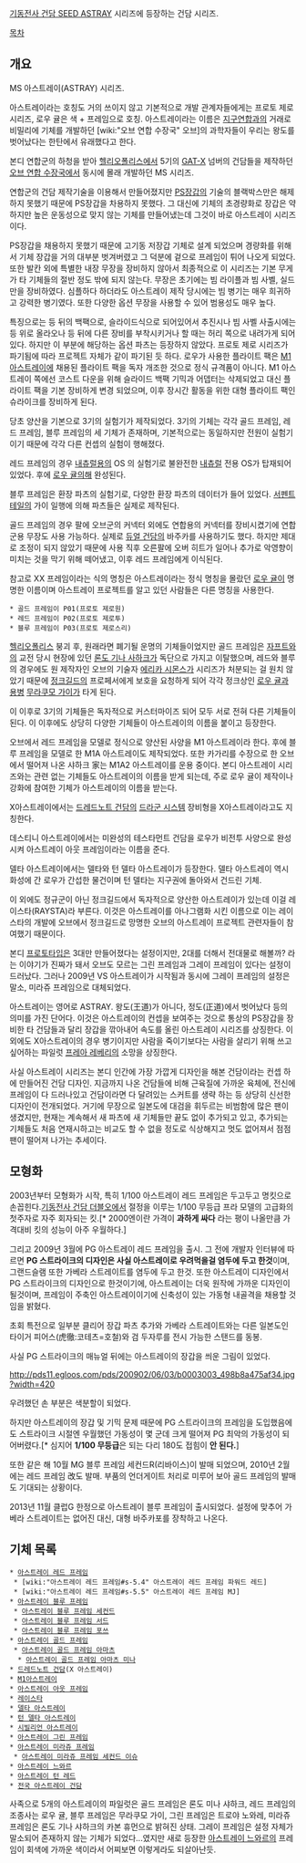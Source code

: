 [[기동전사 건담 SEED ASTRAY]] 시리즈에 등장하는 건담 시리즈. 

[[목차]]

== 개요 ==
MS 아스트레이(ASTRAY) 시리즈.

아스트레이라는 호칭도 거의 쓰이지 않고 기본적으로 개발 관계자들에게는 프로토 제로 시리즈, 로우 귤은 색 + 프레임으로 호칭. 아스트레이라는 이름은 [[지구연합]]과의 거래로 비밀리에 기체를 개발하던 [wiki:"오브 연합 수장국" 오브]의 과학자들이 우리는 왕도를 벗어났다는 한탄에서 유래했다고 한다.

본디 연합군의 하청을 받아 [[헬리오폴리스]]에서 5기의 [[GAT-X]] 넘버의 건담들을 제작하던 [[오브 연합 수장국]]에서 동시에 몰래 개발하던 MS 시리즈.

연합군의 건담 제작기술을 이용해서 만들어졌지만 [[PS장갑]]의 기술의 블랙박스만은 해제하지 못했기 때문에 PS장갑을 차용하지 못했다. 그 대신에 기체의 초경량화로 장갑은 약하지만 높은 운동성으로 맞지 않는 기체를 만들어냈는데 그것이 바로 아스트레이 시리즈이다.

PS장갑을 채용하지 못했기 때문에 고기동 저장갑 기체로 설계 되었으며 경량화를 위해서 기체 장갑을 거의 대부분 벗겨버렸고 그 덕분에 겉으로 프레임이 튀어 나오게 되었다. 또한 발칸 외에 특별한 내장 무장을 장비하지 않아서 최종적으로 이 시리즈는 기본 무게가 타 기체들의 절반 정도 밖에 되지 않는다. 무장은 초기에는 빔 라이플과 빔 사벨, 실드만을 장비하였다. 심플하다 하더라도 아스트레이 제작 당시에는 빔 병기는 매우 희귀하고 강력한 병기였다. 또한 다양한 옵션 무장을 사용할 수 있어 범용성도 매우 높다.

특징으로는 등 뒤의 백팩으로, 슬라이드식으로 되어있어서 추진시나 빔 사벨 사출시에는 등 위로 올라오나 등 뒤에 다른 장비를 부착시키거나 할 때는 허리 쪽으로 내려가게 되어 있다. 하지만 이 부분에 해당하는 옵션 파츠는 등장하지 않았다. 프로토 제로 시리즈가 파기됨에 따라 프로젝트 자체가 같이 파기된 듯 하다. 로우가 사용한 플라이트 팩은 [[M1아스트레이]]에 채용된 플라이트 팩을 독자 개조한 것으로 정식 규격품이 아니다. M1 아스트레이 쪽에선 코스트 다운을 위해 슬라이드 백팩 기믹과 어뎁터는 삭제되었고 대신 플라이트 팩을 기본 장비하게 변경 되었으며, 이후 장시간 활동을 위한 대형 플라이트 팩인 슈라이크를 장비하게 된다.

당초 양산을 기본으로 3기의 실험기가 제작되었다. 3기의 기체는 각각 골드 프레임, 레드 프레임, 블루 프레임의 세 기체가 존재하며, 기본적으로는 동일하지만 전원이 실험기이기 때문에 각각 다른 컨셉의 실험이 행해졌다. 

레드 프레임의 경우 [[내츄럴]]용의 OS 의 실험기로 불완전한 [[내츄럴]] 전용 OS가 탑재되어 있었다. 후에 [[로우 귤]]의해 완성된다.

블루 프레임은 환장 파츠의 실험기로, 다양한 환장 파츠의 데이터가 들어 있었다. [[서펜트 테일]]의  가이 일행에 의해 파츠들은 실제로 제작된다.

골드 프레임의 경우 팔에 오브군의 커넥터 외에도 연합용의 커넥터를 장비시켰기에 연합군용 무장도 사용 가능하다. 실제로 [[듀얼 건담]]의 바주카를 사용하기도 했다. 하지만 제대로 조정이 되지 않았기 때문에 사용 직후 오른팔에 오버 히트가 일어나 추가로 악영향이 미치는 것을 막기 위해 떼어냈고, 이후 레드 프레임에게 이식된다.

참고로 XX 프레임이라는 식의 명칭은 아스트레이라는 정식 명칭을 몰랐던 [[로우 귤]]이 명명한 이름이며 아스트레이 프로젝트를 알고 있던 사람들은 다른 명칭을 사용한다.

 * 골드 프레임이 P01(프로토 제로원)
 * 레드 프레임이 P02(프로토 제로투)
 * 블루 프레임이 P03(프로토 제로스리)

[[헬리오폴리스]] 붕괴 후, 원래라면 폐기될 운명의 기체들이었지만 골드 프레임은 [[자프트]]와의 교전 당시 현장에 있던 [[론도 기나 사하크]]가 독단으로 가지고 이탈했으며, 레드와 블루의 경우에도 원 제작자인 오브의 기술자 [[에리카 시몬스]]가 시리즈가 처분되는 걸 원치 않았기 때문에 [[정크길드]]의 프로페서에게 보호을 요청하게 되어 각각 정크상인 [[로우 귤]]과 [[용병]] [[무라쿠모 가이]]가 타게 된다.

이 이후로 3기의 기체들은 독자적으로 커스터마이즈 되어 모두 서로 전혀 다른 기체들이 된다. 이 이후에도 상당히 다양한 기체들이 아스트레이의 이름을 붙이고 등장한다.

오브에서 레드 프레임을 모델로 정식으로 양산된 사양을 M1 아스트레이라 한다. 후에 블루 프레임을 모델로 한 M1A 아스트레이도 제작되었다. 또한 카가리를 수장으로 한 오브에서 떨어져 나온 샤하크 家는 M1A2 아스트레이를 운용 중이다. 본디 아스트레이 시리즈와는 관련 없는 기체들도 아스트레이의 이름을 받게 되는데, 주로 로우 귤이 제작이나 강화에 참여한 기체가 아스트레이의 이름을 받는다.

X아스트레이에서는 [[드레드노트 건담]]의 [[드라군 시스템]] 장비형을 X아스트레이라고도 지칭한다.

데스티니 아스트레이에서는 미완성의 테스타먼트 건담을 로우가 비전투 사양으로 완성시켜 아스트레이 아웃 프레임이라는 이름을 준다.

델타 아스트레이에서는 델타와 턴 델타 아스트레이가 등장한다. 델타 아스트레이 역시 화성에 간 로우가 간섭한 물건이며 턴 델타는 지구권에 돌아와서 건드린 기체.

이 외에도 정규군이 아닌 정크길드에서 독자적으로 양산한 아스트레이가 있는데 이걸 레이스타(RAYSTA)라 부른다. 이것은 아스트레이를 아나그램화 시킨 이름으로 이는 레이스타의 개발에 오브에서 정크길드로 망명한 오브의 아스트레이 프로젝트 관련자들이 참여했기 때문이다.

본디 [[프로토타입]]은 3대만 만들어졌다는 설정이지만, 2대를 더해서 전대물로 해볼까? 라는 이야기가 진짜가 돼서 오브도 모르는 그린 프레임과 그레이 프레임이 있다는 설정이 드러났다. 그러나 2009년 VS 아스트레이가 시작됨과 동시에 그레이 프레임의 설정은 말소, 미라쥬 프레임으로 대체되었다.

아스트레이는 영어로 ASTRAY. 왕도(王道)가 아니다, 정도(正道)에서 벗어났다 등의 의미를 가진 단어다. 이것은 아스트레이의 컨셉을 보여주는 것으로 통상의 PS장갑을 장비한 타 건담들과 달리 장갑을 깎아내어 속도를 올린 아스트레이 시리즈를 상징한다. 이 외에도 X아스트레이의 경우 병기이지만 사람을 죽이기보다는 사람을 살리기 위해 쓰고 싶어하는 파일럿 [[프레아 레베리]]의 소망을 상징한다.

사실 아스트레이 시리즈는 본디 인간에 가장 가깝게 디자인을 해본 건담이라는 컨셉 하에 만들어진 건담 디자인. 지금까지 나온 건담들에 비해 근육질에 가까운 육체에, 전신에 프레임이 다 드러나있고 건담이라면 다 달려있는 스커트를 생략 하는 등 상당히 신선한 디자인이 전개되었다. 거기에 무장으로 일본도에 대검을 휘두르는 비범함에 많은 팬이 생겼지만, 현재는 계속해서 새 파츠에 새 기체들만 끝도 없이 추가되고 있고, 추가되는 기체들도 처음 연재시하고는 비교도 할 수 없을 정도로 식상해지고 멋도 없어져서 점점 팬이 떨어져 나가는 추세이다.

== 모형화 ==
2003년부터 모형화가 시작, 특히 1/100 아스트레이 레드 프레임은 두고두고 명킷으로 손꼽힌다.[[기동전사 건담 더블오]]에서 절정을 이루는 1/100 무등급 프라 모델의 고급화의 첫주자로 자주 회자되는 킷.[* 2000엔이란 가격이 '''과하게 싸다''' 라는 평이 나올만큼 가격대비 킷의 성능이 아주 우월하다.]

그리고 2009년 3월에 PG 아스트레이 레드 프레임을 출시. 그 전에 개발자 인터뷰에 따르면 '''PG 스트라이크의 디자인은 사실 아스트레이로 우려먹을걸 염두에 두고 한것'''이며, 그랜드슬램 또한 가베라 스트레이트를 염두에 두고 한것. 또한 아스트레이 디자인에서 PG 스트라이크의 디자인으로 한것이기에, 아스트레이는 더욱 원작에 가까운 디자인이 될것이며, 프레임이 주축인 아스트레이이기에 신축성이 있는 가동형 내골격을 채용할 것임을 밝혔다. 

초회 특전으로 일부분 클리어 장갑 파츠 추가와 가베라 스트레이트와는 다른 일본도인 타이거 피어스(虎徹:코테츠=호철)와 검 두자루를 전시 가능한 스탠드를 동봉.

사실 PG 스트라이크의 매뉴얼 뒤에는 아스트레이의 장갑을 씌운 그림이 있었다.

http://pds11.egloos.com/pds/200902/06/03/b0003003_498b8a475af34.jpg?width=420

우려했던 손 부분은 색분할이 되었다.

하지만 아스트레이의 장갑 및 기믹 문제 때문에 PG 스트라이크의 프레임을 도입했음에도 스트라이크 시절엔 우월했던 가동성이 몇 군데 크게 떨어져 PG 최악의 가동성이 되어버렸다.[* 심지어 '''1/100 무등급'''은 되는 다리 180도 접힘이 '''안 된다.''']

또한 같은 해 10월 MG 블루 프레임 세컨드R(리바이스)이 발매 되었으며, 2010년 2월에는 레드 프레임 改도 발매. 부품의 언더게이트 처리로 미루어 보아 골드 프레임의 발매도 기대되는 상황이다. 

2013년 11월 클럽G 한정으로 아스트레이 블루 프레임이 출시되었다. 설정에 맞추어 가베라 스트레이트는 없어진 대신, 대형 바주카포를 장착하고 나온다.
== 기체 목록 ==
 * [[아스트레이 레드 프레임]]
  * [wiki:"아스트레이 레드 프레임#s-5.4" 아스트레이 레드 프레임 파워드 레드]
  * [wiki:"아스트레이 레드 프레임#s-5.5" 아스트레이 레드 프레임 MJ]
 * [[아스트레이 블루 프레임]]
  * [[아스트레이 블루 프레임 세컨드]]
  * [[아스트레이 블루 프레임 서드]]
  * [[아스트레이 블루 프레임 포쓰]]
 * [[아스트레이 골드 프레임]]
  * [[아스트레이 골드 프레임 아마츠]]
   * [[아스트레이 골드 프레임 아마츠 미나]]
 * [[드레드노트 건담]](X 아스트레이)
 * [[M1아스트레이]]
 * [[아스트레이 아웃 프레임]]
 * [[레이스타]]
 * [[델타 아스트레이]]
 * [[턴 델타 아스트레이]]
 * [[시빌리언 아스트레이]]
 * [[아스트레이 그린 프레임]]
 * [[아스트레이 미라쥬 프레임]]
  * [[아스트레이 미라쥬 프레임 세컨드 이슈]]
 * [[아스트레이 느와르]]
 * [[아스트레이 턴 레드]]
 * [[전국 아스트레이 건담]]

사족으로 5개의 아스트레이의 파일럿은 골드 프레임은 론도 미나 샤하크, 레드 프레임의 조종사는 로우 귤, 블루 프레임은 무라쿠모 가이, 그린 프레임은 트로야 노와레, 미라쥬 프레임은 론도 기나 샤하크의 카본 휴먼으로 밝혀진 상태. 그레이 프레임은 설정 자체가 말소되어 존재하지 않는 기체가 되었다...였지만 새로 등장한 [[아스트레이 느와르]]의 프레임이 회색에 가까운 색이라서 어찌보면 이렇게라도 되살아난듯.
